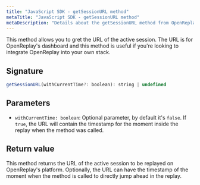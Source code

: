 ```yaml
---
title: "JavaScript SDK - getSessionURL method"
metaTitle: "JavaScript SDK - getSessionURL method"
metaDescription: "Details about the getSessionURL method from OpenReplay's SDK"
---
```


This method allows you to gret the URL of the active session. The URL is for OpenReplay's dashboard and this method is useful if you're looking to integrate OpenReplay into your own stack.

## Signature

```js
getSessionURL(withCurrentTime?: boolean): string | undefined
```

## Parameters

- `withCurrentTime: boolean`: Optional parameter, by default it's `false`. If `true`, the URL will contain the timestamp for the moment inside the replay when the method was called.

## Return value

This method returns the URL of the active session to be replayed on OpenReplay's platform. Optionally, the URL can have the timestamp of the moment when the method is called to directly jump ahead in the replay.
